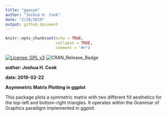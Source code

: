 ```yaml
---
title: "ggasym"
author: "Joshua H. Cook"
date: "2/20/2019"
output: github_document
---
```


```r
knitr::opts_chunk$set(echo = TRUE,
                      collapse = TRUE,
                      comment = "#>")
```

[![License: GPL v3](https://img.shields.io/badge/License-GPLv3-blue.svg)](https://www.gnu.org/licenses/gpl-3.0)
![CRAN_Release_Badge](http://www.r-pkg.org/badges/version/ggasym)

**author: Joshua H. Cook**

**date: 2019-02-22**

**Asymmetric Matrix Plotting in ggplot**

This package plots a symmetric matrix with two different fill aesthetics for the top-left and bottom-right triangles. It operates within the Grammar of Graphics paradigm implemented in ggplot.
